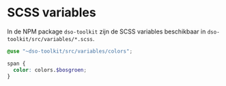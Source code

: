 # SCSS variables

In de NPM package `dso-toolkit` zijn de SCSS variables beschikbaar in `dso-toolkit/src/variables/*.scss`.

```scss
@use "~dso-toolkit/src/variables/colors";

span {
  color: colors.$bosgroen;
}
```
